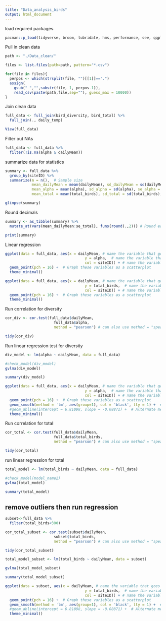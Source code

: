 ```yaml
---
title: "Data_analysis_birds"
output: html_document
---
```

load required packages
```r
pacman::p_load(tidyverse, broom, lubridate, hms, performance, see, qqplotr, gvlma,ggrepel)
```

Pull in clean data
```r
path <- "./Data_clean/"

files <- list.files(path=path, pattern="*.csv")

for(file in files){
  perpos <- which(strsplit(file, "")[[1]]==".")
  assign(
    gsub(" ","",substr(file, 1, perpos-1)),
    read_csv(paste(path,file,sep=""), guess_max = 10000))
}

```
Join clean data
```r
full_data <- full_join(bird_diversity, bird_total) %>% 
  full_join(., daily_temp) 

View(full_data)
```

Filter out NAs
```r
full_data <- full_data %>% 
  filter(!is.na(alpha & dailyMean))
```

summarize data for statistics
```r
summary <- full_data %>% 
  group_by(siteID) %>% 
  summarize(n = n(),  # Sample size
            mean_dailyMean = mean(dailyMean), sd_dailyMean = sd(dailyMean), se_dailyMean = sd_dailyMean/sqrt(n), # Mean, sd, se for dailyMean
            mean_alpha = mean(alpha), sd_alpha = sd(alpha), se_alpha = sd_alpha/sqrt(n),
            mean_total = mean(total_birds), sd_total = sd(total_birds), se_total = sd_total/sqrt(n))

glimpse(summary)
```

Round decimals
```r
summary <- as_tibble(summary) %>% 
  mutate_at(vars(mean_dailyMean:se_total), funs(round(.,2))) # Round each of our calculated columns to 2 decimals

print(summary)
```

Linear regression
```r
ggplot(data = full_data, aes(x = dailyMean, # name the variable that goes on the x-axis
                                    y = alpha,  # name the variable that goes on the y-axis
                                    col = siteID)) + # name the variable to differentiate colors
  geom_point(pch = 16) +  # Graph these variables as a scatterplot
  theme_minimal()
```

```r
ggplot(data = full_data, aes(x = dailyMean, # name the variable that goes on the x-axis
                                    y = total_birds,  # name the variable that goes on the y-axis
                                    col = siteID)) + # name the variable to differentiate colors
  geom_point(pch = 16) +  # Graph these variables as a scatterplot
  theme_minimal()
```

Run correlation for diversity
```r
cor_div <- cor.test(full_data$dailyMean, 
                      full_data$alpha, 
                      method = "pearson") # can also use method = "spearman"

tidy(cor_div)
```

Run linear regression test for diversity
```r
div_model <- lm(alpha ~ dailyMean, data = full_data)
```
```r
#check_model(div_model)
gvlma(div_model)
```
```r
summary(div_model)
```
```r
ggplot(data = full_data, aes(x = dailyMean, # name the variable that goes on the x-axis
                                    y = alpha,  # name the variable that goes on the y-axis
                                    col = siteID)) + # name the variable to differentiate colors
  geom_point(pch = 16) +  # Graph these variables as a scatterplot
  geom_smooth(method = 'lm', aes(group=1), col = 'black', lty = 1) +  # lty=1 for solid line
  #geom_abline(intercept = 6.81098, slope = -0.08871) +  # Alternate method than geom_smooth to specify line slope & intercept
  theme_minimal()
```


Run correlation for total
```r
cor_total <- cor.test(full_data$dailyMean, 
                      full_data$total_birds, 
                      method = "pearson") # can also use method = "spearman"

tidy(cor_total)
```

run linear regression for total
```r
total_model <- lm(total_birds ~ dailyMean, data = full_data)
```
```r
#check_model(model_name2)
gvlma(total_model)
```

```r
summary(total_model)
```

## remove outliers then run regression
```r
subset<-full_data %>%
  filter(total_birds<300)
```

```r
cor_total_subset <- cor.test(subset$dailyMean, 
                      subset$total_birds, 
                      method = "pearson") # can also use method = "spearman"

tidy(cor_total_subset)
```
```r
total_model_subset <- lm(total_birds ~ dailyMean, data = subset)
```
```r
gvlma(total_model_subset)
```
```r
summary(total_model_subset)
```
```r
ggplot(data = subset, aes(x = dailyMean, # name the variable that goes on the x-axis
                                    y = total_birds,  # name the variable that goes on the y-axis
                                    col = siteID)) + # name the variable to differentiate colors
  geom_point(pch = 16) +  # Graph these variables as a scatterplot
  geom_smooth(method = 'lm', aes(group=1), col = 'black', lty = 1) +  # lty=1 for solid line
  #geom_abline(intercept = 6.81098, slope = -0.08871) +  # Alternate method than geom_smooth to specify line slope & intercept
  theme_minimal()
```

